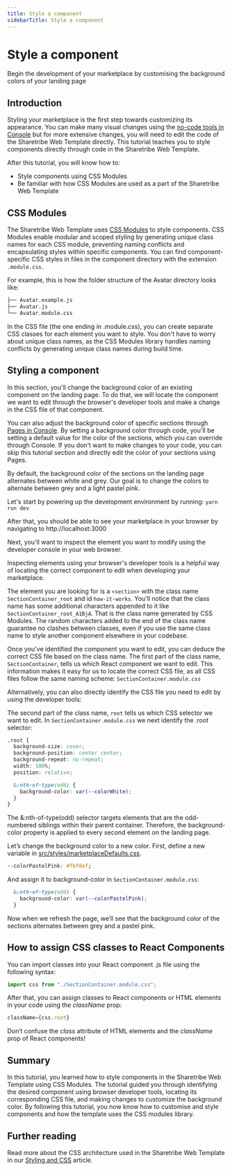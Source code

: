 ```yaml
---
title: Style a component
sidebarTitle: Style a component
---
```



# Style a component

Begin the development of your marketplace by customising the background colors of your landing page

## Introduction

Styling your marketplace is the first step towards customizing its
appearance. You can make many visual changes using the
[no-code tools in Console](https://www.sharetribe.com/help/en/articles/8418029-tutorial-introduction)
but for more extensive changes, you will need to edit the code of the
Sharetribe Web Template directly. This tutorial teaches you to style
components directly through code in the Sharetribe Web Template.

After this tutorial, you will know how to:

- Style components using CSS Modules
- Be familiar with how CSS Modules are used as a part of the Sharetribe
  Web Template

## CSS Modules

The Sharetribe Web Template uses
[CSS Modules](https://github.com/css-modules/css-modules) to style
components. CSS Modules enable modular and scoped styling by generating
unique class names for each CSS module, preventing naming conflicts and
encapsulating styles within specific components. You can find
component-specific CSS styles in files in the component directory with
the extension `.module.css`.

For example, this is how the folder structure of the Avatar directory
looks like:

```bash
├── Avatar.example.js
├── Avatar.js
└── Avatar.module.css
```

In the CSS file (the one ending in .module.css), you can create separate
CSS classes for each element you want to style. You don't have to worry
about unique class names, as the CSS Modules library handles naming
conflicts by generating unique class names during build time.

## Styling a component

In this section, you'll change the background color of an existing
component on the landing page. To do that, we will locate the component
we want to edit through the browser's developer tools and make a change
in the CSS file of that component.

<Callout type="info">

You can also adjust the background color of specific sections through
[Pages in Console](https://console.sharetribe.com/content/pages). By
setting a background color through code, you'll be setting a default
value for the color of the sections, which you can override through
Console. If you don't want to make changes to your code, you can skip
this tutorial section and directly edit the color of your sections using
Pages.

</Callout>

By default, the background color of the sections on the landing page
alternates between white and grey. Our goal is to change the colors to
alternate between grey and a light pastel pink.

Let's start by powering up the development environment by running:
`yarn run dev`

After that, you should be able to see your marketplace in your browser
by navigating to http://localhost:3000

Next, you'll want to inspect the element you want to modify using the
developer console in your web browser.

<Callout type="info">

Inspecting elements using your browser's developer tools is a helpful
way of locating the correct component to edit when developing your
marketplace.

</Callout>

The element you are looking for is a `<section>` with the class name
`SectionContainer_root` and id `how-it-works`. You'll notice that the
class name has some additional characters appended to it like
`SectionContainer_root_A1BjA`. That is the class name generated by CSS
Modules. The random characters added to the end of the class name
guarantee no clashes between classes, even if you use the same class
name to style another component elsewhere in your codebase.

Once you've identified the component you want to edit, you can deduce
the correct CSS file based on the class name. The first part of the
class name, `SectionContainer`, tells us which React component we want
to edit. This information makes it easy for us to locate the correct CSS
file, as all CSS files follow the same naming scheme:
`SectionContainer.module.css`

Alternatively, you can also directly identify the CSS file you need to
edit by using the developer tools:

The second part of the class name, `root` tells us which CSS selector we
want to edit. In `SectionContainer.module.css` we next identify the
.root selector:

```css
.root {
  background-size: cover;
  background-position: center center;
  background-repeat: no-repeat;
  width: 100%;
  position: relative;

  &:nth-of-type(odd) {
    background-color: var(--colorWhite);
  }
}
```

The &:nth-of-type(odd) selector targets elements that are the
odd-numbered siblings within their parent container. Therefore, the
background-color property is applied to every second element on the
landing page.

Let’s change the background color to a new color. First, define a new
variable in
[src/styles/marketplaceDefaults.css](https://github.com/sharetribe/web-template/blob/main/src/styles/marketplaceDefaults.css).

```css
--colorPastelPink: #fbf0ef;
```

And assign it to background-color in `SectionContainer.module.css`:

```css
  &:nth-of-type(odd) {
    background-color: var(--colorPastelPink);
  }
```

Now when we refresh the page, we’ll see that the background color of the
sections alternates between grey and a pastel pink.

## How to assign CSS classes to React Components

You can import classes into your React component .js file using the
following syntax:

```js
import css from "./SectionContainer.module.css";
```

After that, you can assign classes to React components or HTML elements
in your code using the _className_ prop:

```jsx
className={css.root}
```

<Callout type="info">

Don’t confuse the _class_ attribute of HTML elements and the _className_
prop of React components!

</Callout>

## Summary

In this tutorial, you learned how to style components in the Sharetribe
Web Template using CSS Modules. The tutorial guided you through
identifying the desired component using browser developer tools,
locating its corresponding CSS file, and making changes to customize the
background color. By following this tutorial, you now know how to
customise and style components and how the template uses the CSS modules
library.

## Further reading

Read more about the CSS architecture used in the Sharetribe Web Template
in our
[Styling and CSS](https://www.sharetribe.com/docs/template/how-to-customize-template-styles/)
article.
